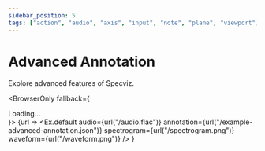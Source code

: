 ```yaml
---
sidebar_position: 5
tags: ["action", "audio", "axis", "input", "note", "plane", "viewport"]
---
```


# Advanced Annotation

Explore advanced features of Specviz.


<BrowserOnly fallback={<div>Loading...</div>}>
  {url => 
    <Ex.default
      audio={url("/audio.flac")}
      annotation={url("/example-advanced-annotation.json")}
      spectrogram={url("/spectrogram.png")}
      waveform={url("/waveform.png")}
    />
  }
</BrowserOnly>
